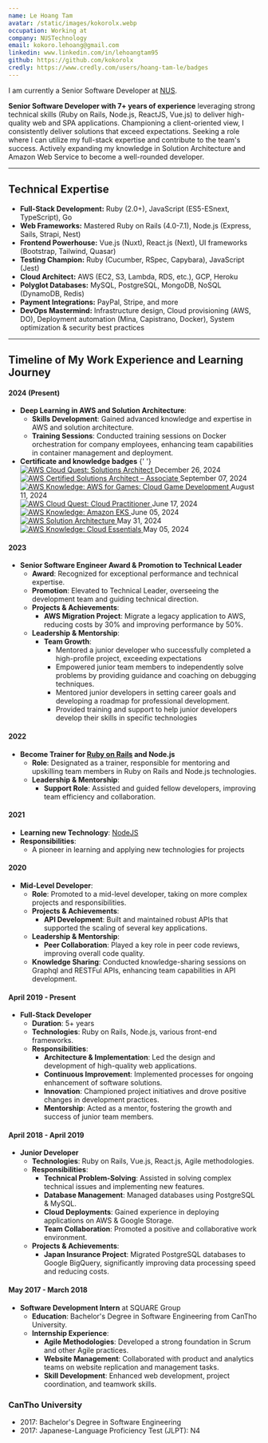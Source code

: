 ```yaml
---
name: Le Hoang Tam
avatar: /static/images/kokorolx.webp
occupation: Working at
company: NUSTechnology
email: kokoro.lehoang@gmail.com
linkedin: www.linkedin.com/in/lehoangtam95
github: https://github.com/kokorolx
credly: https://www.credly.com/users/hoang-tam-le/badges
---
```


I am currently a Senior Software Developer at [NUS](https://nustechnology.com). <br/>

<strong>Senior Software Developer with 7+ years of experience</strong> leveraging strong technical skills
(Ruby on Rails, Node.js, ReactJS, Vue.js) to deliver high-quality web and SPA applications. Championing
a client-oriented view, I consistently deliver solutions that exceed expectations. Seeking a role where
I can utilize my full-stack expertise and contribute to the team's success. Actively expanding my knowledge
in Solution Architecture and Amazon Web Service to become a well-rounded developer.

---

## Technical Expertise

- <strong>Full-Stack Development:</strong> Ruby (2.0+), JavaScript (ES5-ESnext, TypeScript), Go
- <strong>Web Frameworks:</strong> Mastered Ruby on Rails (4.0-7.1), Node.js (Express, Sails, Strapi,
  Nest)
- <strong>Frontend Powerhouse:</strong> Vue.js (Nuxt), React.js (Next), UI frameworks (Bootstrap, Tailwind,
  Quasar)
- <strong>Testing Champion:</strong> Ruby (Cucumber, RSpec, Capybara), JavaScript (Jest)
- <strong>Cloud Architect:</strong> AWS (EC2, S3, Lambda, RDS, etc.), GCP, Heroku
- <strong>Polyglot Databases:</strong> MySQL, PostgreSQL, MongoDB, NoSQL (DynamoDB, Redis)
- <strong>Payment Integrations:</strong> PayPal, Stripe, and more
- <strong>DevOps Mastermind:</strong> Infrastructure design, Cloud provisioning (AWS, DO), Deployment
  automation (Mina, Capistrano, Docker), System optimization & security best practices

---

## Timeline of My Work Experience and Learning Journey

#### 2024 (Present)

- **Deep Learning in AWS and Solution Architecture**:
  - **Skills Development**: Gained advanced knowledge and expertise in AWS and solution architecture.
  - **Training Sessions**: Conducted training sessions on Docker orchestration for company employees, enhancing team capabilities in container management and deployment.
- **Certificate and knowledge badges**
  {' '}
  <div className="grid grid-cols-1 sm:grid-cols-2 md:grid-cols-4 gap-4">
    <div className="text-center">
      <a href="https://www.credly.com/badges/16aa9a80-3de3-4ade-a79d-8d2404f04cc9" target="_blank">
        <img
          src="https://images.credly.com/size/680x680/images/9e9e7ef7-384f-4636-8743-1b89a68fb46b/image.png"
          alt="AWS Cloud Quest: Solutions Architect"
          className="mx-auto"
        />
      </a>
      <strong></strong> December 26, 2024
    </div>
    <div className="text-center">
      <a
        href="https://www.credly.com/badges/1095af8b-5aac-47f9-becf-c40380192a1b/public_url"
        target="_blank"
      >
        <img
          src="https://images.credly.com/size/680x680/images/0e284c3f-5164-4b21-8660-0d84737941bc/image.png"
          alt="AWS Certified Solutions Architect – Associate"
          className="mx-auto"
        />
      </a>
      <strong></strong> September 07, 2024
    </div>
    <div className="text-center">
      <a
        href="https://www.credly.com/badges/2133a4ad-ed89-4a1c-a51a-d19676438f9f/public_url"
        target="_blank"
      >
        <img
          src="https://images.credly.com/size/680x680/images/1e1e332c-cbe5-4358-9491-748cc5c5d15f/image.png"
          alt="AWS Knowledge: AWS for Games: Cloud Game Development"
          className="mx-auto"
        />
      </a>
      <strong></strong> August 11, 2024
    </div>
  </div>
  <div className="grid grid-cols-1 sm:grid-cols-2 md:grid-cols-4 gap-4">
    <div className="text-center">
      <a href="https://www.credly.com/badges/df07128a-b1d8-4e2b-be42-7a9463f4aafe" target="_blank">
        <img
          src="https://images.credly.com/size/680x680/images/2784d0d8-327c-406f-971e-9f0e15097003/image.png"
          alt="AWS Cloud Quest: Cloud Practitioner"
          className="mx-auto"
        />
      </a>
      <strong></strong> June 17, 2024
    </div>
    <div className="text-center">
      <a href="https://www.credly.com/badges/df07128a-b1d8-4e2b-be42-7a9463f4aafe" target="_blank">
        <img
          src="https://images.credly.com/size/680x680/images/9bcbde6d-1754-4617-9337-124f7b10a6c2/image.png"
          alt="AWS Knowledge: Amazon EKS"
          className="mx-auto"
        />
      </a>
      <strong></strong> June 05, 2024
    </div>
    <div className="text-center">
      <a href="https://www.credly.com/badges/6fed4a9a-21f2-4acf-9385-7223a3168a86" target="_blank">
        <img
          src="https://images.credly.com/size/680x680/images/519a6dba-f145-4c1a-85a2-1d173d6898d9/image.png"
          alt="AWS Solution Architecture"
          className="mx-auto"
        />
      </a>
      <strong></strong> May 31, 2024
    </div>
    <div className="text-center">
      <a href="https://www.credly.com/badges/6fed4a9a-21f2-4acf-9385-7223a3168a86" target="_blank">
        <img
          src="https://images.credly.com/size/680x680/images/ec621e2a-c8f0-4459-806c-ae11829d372a/image.png"
          alt="AWS Knowledge: Cloud Essentials"
          className="mx-auto"
        />
      </a>
      <strong></strong> May 05, 2024
    </div>
  </div>

#### 2023

- **Senior Software Engineer Award & Promotion to Technical Leader**
  - **Award**: Recognized for exceptional performance and technical expertise.
  - **Promotion**: Elevated to Technical Leader, overseeing the development team and guiding technical direction.
  - **Projects & Achievements**:
    - **AWS Migration Project**: Migrate a legacy application to AWS, reducing costs by 30% and improving performance by 50%.
  - **Leadership & Mentorship**:
    - **Team Growth**:
      - Mentored a junior developer who successfully completed a high-profile project, exceeding expectations
      - Empowered junior team members to independently solve problems by providing guidance and coaching on debugging techniques.
      - Mentored junior developers in setting career goals and developing a roadmap for professional development.
      - Provided training and support to help junior developers develop their skills in specific technologies

#### 2022

- **Become Trainer for [Ruby on Rails](https://blog.thnkandgrow.com/blog/category/technology/ruby-on-rails/) and Node.js**
  - **Role**: Designated as a trainer, responsible for mentoring and upskilling team members in Ruby on Rails and Node.js technologies.
  - **Leadership & Mentorship**:
    - **Support Role**: Assisted and guided fellow developers, improving team efficiency and collaboration.

#### 2021

- **Learning new Technology**: [NodeJS](https://blog.thnkandgrow.com/blog/category/technology/node-js/)
- **Responsibilities**:
  - A pioneer in learning and applying new technologies for projects

#### 2020

- **Mid-Level Developer**:
  - **Role**: Promoted to a mid-level developer, taking on more complex projects and responsibilities.
  - **Projects & Achievements**:
    - **API Development**: Built and maintained robust APIs that supported the scaling of several key applications.
  - **Leadership & Mentorship**:
    - **Peer Collaboration**: Played a key role in peer code reviews, improving overall code quality.
  - **Knowledge Sharing**: Conducted knowledge-sharing sessions on Graphql and RESTFul APIs, enhancing team capabilities in API development.

#### April 2019 - Present

- **Full-Stack Developer**
  - **Duration**: 5+ years
  - **Technologies**: Ruby on Rails, Node.js, various front-end frameworks.
  - **Responsibilities**:
    - **Architecture & Implementation**: Led the design and development of high-quality web applications.
    - **Continuous Improvement**: Implemented processes for ongoing enhancement of software solutions.
    - **Innovation**: Championed project initiatives and drove positive changes in development practices.
    - **Mentorship**: Acted as a mentor, fostering the growth and success of junior team members.

#### April 2018 - April 2019

- **Junior Developer**
  - **Technologies**: Ruby on Rails, Vue.js, React.js, Agile methodologies.
  - **Responsibilities**:
    - **Technical Problem-Solving**: Assisted in solving complex technical issues and implementing new features.
    - **Database Management**: Managed databases using PostgreSQL & MySQL.
    - **Cloud Deployments**: Gained experience in deploying applications on AWS & Google Storage.
    - **Team Collaboration**: Promoted a positive and collaborative work environment.
  - **Projects & Achievements**:
    - **Japan Insurance Project**: Migrated PostgreSQL databases to Google BigQuery, significantly improving data processing speed and reducing costs.

#### May 2017 - March 2018

- **Software Development Intern** at SQUARE Group
  - **Education**: Bachelor's Degree in Software Engineering from CanTho University.
  - **Internship Experience**:
    - **Agile Methodologies**: Developed a strong foundation in Scrum and other Agile practices.
    - **Website Management**: Collaborated with product and analytics teams on website replication and management tasks.
    - **Skill Development**: Enhanced web development, project coordination, and teamwork skills.

### CanTho University

- 2017: Bachelor's Degree in Software Engineering
- 2017: Japanese-Language Proficiency Test (JLPT): N4
